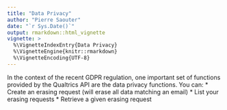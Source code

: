 ```yaml
---
title: "Data Privacy"
author: "Pierre Saouter"
date: "`r Sys.Date()`"
output: rmarkdown::html_vignette
vignette: >
  %\VignetteIndexEntry{Data Privacy}
  %\VignetteEngine{knitr::rmarkdown}
  %\VignetteEncoding{UTF-8}
---
```


In the context of the recent GDPR regulation, one important set of functions provided by the 
Qualtrics API are the data privacy functions. You can:
* Create an erasing request (will erase all data matching an email)
* List your erasing requests
* Retrieve a given erasing request
